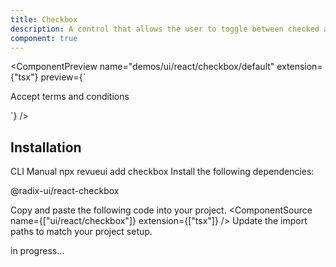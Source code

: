 ```yaml
---
title: Checkbox
description: A control that allows the user to toggle between checked and not checked.
component: true
---
```


<ComponentPreview
  name="demos/ui/react/checkbox/default"
  extension={"tsx"}
  preview={`<div className="flex items-center space-x-2">
<Checkbox id="terms" />
    <label
    htmlFor="terms"
    className="text-sm font-medium leading-none peer-disabled:cursor-not-allowed peer-disabled:opacity-70">
    Accept terms and conditions
    </label>
</div>`}
/>

## Installation

<Tabs defaultValue="cli">
<TabsList>
<TabsTrigger value="cli">
CLI
</TabsTrigger>
<TabsTrigger value="manual">  
Manual
</TabsTrigger>
</TabsList>

<TabsContent value="cli">
<Bash>
<BashCommand>npx</BashCommand> revueui add checkbox
</Bash>
</TabsContent>

<TabsContent value="manual">
<Steps>
<Step className='flex items-center gap-2 mb-2'>Install the following dependencies:<SelectPackageManager/></Step>

<Bash>
<PackageManager/> <p className='flex ml-2'>@radix-ui/react-checkbox</p>
</Bash>

  <Step>Copy and paste the following code into your project.</Step>
  <ComponentSource  name={["ui/react/checkbox"]} extension={["tsx"]} />
  <Step>Update the import paths to match your project setup.</Step>

</Steps>
</TabsContent>
</Tabs>


in progress...
